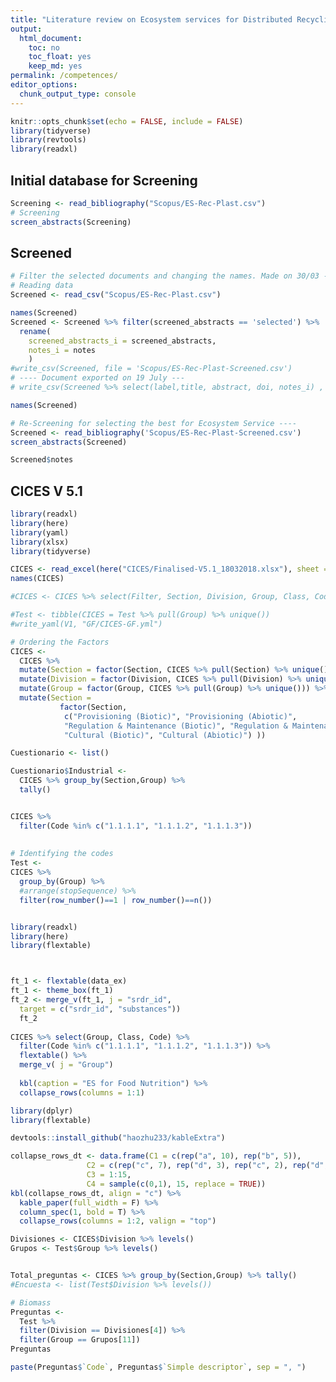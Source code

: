 ```yaml
---
title: "Literature review on Ecosystem services for Distributed Recycling"
output:
  html_document:
    toc: no
    toc_float: yes
    keep_md: yes
permalink: /competences/
editor_options:
  chunk_output_type: console
---
```



```r
knitr::opts_chunk$set(echo = FALSE, include = FALSE)
library(tidyverse)
library(revtools)
library(readxl)
```



## Initial database for Screening

```r
Screening <- read_bibliography("Scopus/ES-Rec-Plast.csv")
# Screening
screen_abstracts(Screening)

```


## Screened
```r

# Filter the selected documents and changing the names. Made on 30/03 -----
# Reading data
Screened <- read_csv("Scopus/ES-Rec-Plast.csv")

names(Screened)
Screened <- Screened %>% filter(screened_abstracts == 'selected') %>%
  rename(
    screened_abstracts_i = screened_abstracts,
    notes_i = notes
    )
#write_csv(Screened, file = 'Scopus/ES-Rec-Plast-Screened.csv')
# ---- Document exported on 19 July ---
# write_csv(Screened %>% select(label,title, abstract, doi, notes_i) , "Scopus/Screened-WD.csv")

names(Screened)

# Re-Screening for selecting the best for Ecosystem Service ----
Screened <- read_bibliography('Scopus/ES-Rec-Plast-Screened.csv')
screen_abstracts(Screened)

Screened$notes
```


## CICES V 5.1


```r
library(readxl)
library(here)
library(yaml)
library(xlsx)
library(tidyverse)

CICES <- read_excel(here("CICES/Finalised-V5.1_18032018.xlsx"), sheet = "CICES V5.1",  skip = 4 )
names(CICES)

#CICES <- CICES %>% select(Filter, Section, Division, Group, Class, Code, `Class type`, `Simple descriptor`)

#Test <- tibble(CICES = Test %>% pull(Group) %>% unique())
#write_yaml(V1, "GF/CICES-GF.yml")

# Ordering the Factors
CICES <- 
  CICES %>%
  mutate(Section = factor(Section, CICES %>% pull(Section) %>% unique())) %>% 
  mutate(Division = factor(Division, CICES %>% pull(Division) %>% unique())) %>% 
  mutate(Group = factor(Group, CICES %>% pull(Group) %>% unique())) %>% 
  mutate(Section = 
           factor(Section, 
            c("Provisioning (Biotic)", "Provisioning (Abiotic)",
            "Regulation & Maintenance (Biotic)", "Regulation & Maintenance (Abiotic)",
            "Cultural (Biotic)", "Cultural (Abiotic)") ))

Cuestionario <- list()

Cuestionario$Industrial <- 
  CICES %>% group_by(Section,Group) %>% 
  tally()


CICES %>%
  filter(Code %in% c("1.1.1.1", "1.1.1.2", "1.1.1.3")) 
  
  
# Identifying the codes
Test <- 
CICES %>%
  group_by(Group) %>%
  #arrange(stopSequence) %>%
  filter(row_number()==1 | row_number()==n())


library(readxl)
library(here)
library(flextable)



ft_1 <- flextable(data_ex)
ft_1 <- theme_box(ft_1)
ft_2 <- merge_v(ft_1, j = "srdr_id",
  target = c("srdr_id", "substances"))
  ft_2
  
CICES %>% select(Group, Class, Code) %>% 
  filter(Code %in% c("1.1.1.1", "1.1.1.2", "1.1.1.3")) %>% 
  flextable() %>% 
  merge_v( j = "Group")
  
  kbl(caption = "ES for Food Nutrition") %>%
  collapse_rows(columns = 1:1) 

library(dplyr)
library(flextable)

devtools::install_github("haozhu233/kableExtra")

collapse_rows_dt <- data.frame(C1 = c(rep("a", 10), rep("b", 5)),
                 C2 = c(rep("c", 7), rep("d", 3), rep("c", 2), rep("d", 3)),
                 C3 = 1:15,
                 C4 = sample(c(0,1), 15, replace = TRUE))
kbl(collapse_rows_dt, align = "c") %>%
  kable_paper(full_width = F) %>%
  column_spec(1, bold = T) %>%
  collapse_rows(columns = 1:2, valign = "top")

Divisiones <- CICES$Division %>% levels()
Grupos <- Test$Group %>% levels()


Total_preguntas <- CICES %>% group_by(Section,Group) %>% tally()
#Encuesta <- list(Test$Division %>% levels())
```


```r
# Biomass
Preguntas <- 
  Test %>% 
  filter(Division == Divisiones[4]) %>% 
  filter(Group == Grupos[11]) 
Preguntas

paste(Preguntas$`Code`, Preguntas$`Simple descriptor`, sep = ", ")

```

